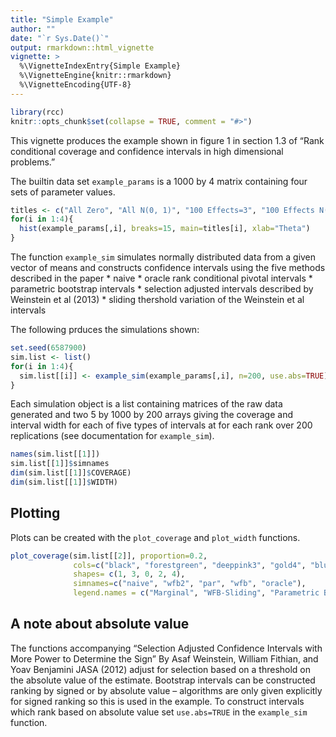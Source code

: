 ```yaml
---
title: "Simple Example"
author: ""
date: "`r Sys.Date()`"
output: rmarkdown::html_vignette
vignette: >
  %\VignetteIndexEntry{Simple Example}
  %\VignetteEngine{knitr::rmarkdown}
  %\VignetteEncoding{UTF-8}
---
```


```r
library(rcc)
knitr::opts_chunk$set(collapse = TRUE, comment = "#>")
```

This vignette produces the example shown in figure 1 in section 1.3 of "Rank conditional coverage and confidence intervals in high dimensional problems."

The builtin data set `example_params` is a 1000 by 4 matrix containing four sets of parameter values. 
```r
titles <- c("All Zero", "All N(0, 1)", "100 Effects=3", "100 Effects N(0, 1)")
for(i in 1:4){
  hist(example_params[,i], breaks=15, main=titles[i], xlab="Theta")
}
```


The function `example_sim` simulates normally distributed data from a given vector of means and constructs confidence intervals using the five methods described in the paper 
  * naive
  * oracle rank conditional pivotal intervals
  * parametric bootstrap intervals
  * selection adjusted intervals described by Weinstein et al (2013)
  * sliding thershold variation of the Weinstein et al intervals

The following prduces the simulations shown:

```r
set.seed(6587900)
sim.list <- list()
for(i in 1:4){
  sim.list[[i]] <- example_sim(example_params[,i], n=200, use.abs=TRUE)
}
```
Each simulation object is a list containing matrices of the raw data generated and two 5 by 1000 by 200 arrays giving the coverage and interval width for each of five types of intervals at for each rank over 200 replications (see documentation for `example_sim`). 
```r
names(sim.list[[1]])
sim.list[[1]]$simnames
dim(sim.list[[1]]$COVERAGE)
dim(sim.list[[1]]$WIDTH)
```

## Plotting
Plots can be created with the `plot_coverage` and `plot_width` functions.

```r
plot_coverage(sim.list[[2]], proportion=0.2,
              cols=c("black", "forestgreen", "deeppink3", "gold4", "blue"),
              shapes= c(1, 3, 0, 2, 4),
              simnames=c("naive", "wfb2", "par", "wfb", "oracle"),
              legend.names = c("Marginal", "WFB-Sliding", "Parametric Bootstrap", "WFB", "Oracle"), legend.position = "right")
```

## A note about absolute value
The functions accompanying  "Selection Adjusted Confidence Intervals with More Power to Determine the Sign" By Asaf Weinstein, William Fithian, and Yoav Benjamini JASA (2012) adjust for selection based on a threshold on the absolute value of the estimate. Bootstrap intervals can be constructed ranking by signed or by absolute value -- algorithms are only given explicitly for signed ranking so this is used in the example. To construct intervals which rank based on absolute value set `use.abs=TRUE` in the `example_sim` function.

